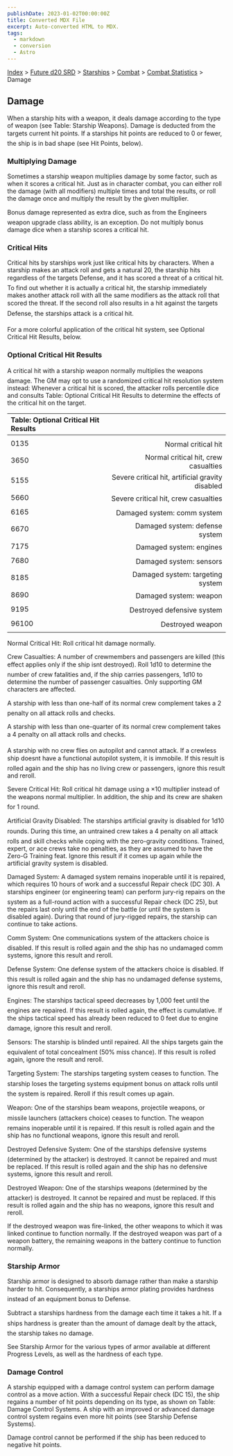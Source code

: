 ```yaml
---
publishDate: 2023-01-02T00:00:00Z
title: Converted MDX File
excerpt: Auto-converted HTML to MDX.
tags:
  - markdown
  - conversion
  - Astro
---
```


[Index](-index) > [Future d20 SRD](future-d20-srd-index) > [Starships](future-d20-srd-starships-index) > [Combat](future-d20-srd-starships-combat-index) > [Combat Statistics](future-d20-srd-starships-combat-combat-statistics-index) > Damage

## Damage

When a starship hits with a weapon, it deals damage according to the type of weapon (see Table: Starship Weapons). Damage is deducted from the targets current hit points. If a starships hit points are reduced to 0 or fewer, the ship is in bad shape (see Hit Points, below).

### Multiplying Damage

Sometimes a starship weapon multiplies damage by some factor, such as when it scores a critical hit. Just as in character combat, you can either roll the damage (with all modifiers) multiple times and total the results, or roll the damage once and multiply the result by the given multiplier.

Bonus damage represented as extra dice, such as from the Engineers weapon upgrade class ability, is an exception. Do not multiply bonus damage dice when a starship scores a critical hit.

### Critical Hits

Critical hits by starships work just like critical hits by characters. When a starship makes an attack roll and gets a natural 20, the starship hits regardless of the targets Defense, and it has scored a threat of a critical hit. To find out whether it is actually a critical hit, the starship immediately makes another attack roll with all the same modifiers as the attack roll that scored the threat. If the second roll also results in a hit against the targets Defense, the starships attack is a critical hit.

For a more colorful application of the critical hit system, see Optional Critical Hit Results, below.

### Optional Critical Hit Results

A critical hit with a starship weapon normally multiplies the weapons damage. The GM may opt to use a randomized critical hit resolution system instead: Whenever a critical hit is scored, the attacker rolls percentile dice and consults Table: Optional Critical Hit Results to determine the effects of the critical hit on the target.

| Table: Optional Critical Hit Results |                                                  |
| :----------------------------------- | -----------------------------------------------: |
|                                      |                                                  |
| 0135                                 |                              Normal critical hit |
| 3650                                 |             Normal critical hit, crew casualties |
| 5155                                 | Severe critical hit, artificial gravity disabled |
| 5660                                 |             Severe critical hit, crew casualties |
| 6165                                 |                      Damaged system: comm system |
| 6670                                 |                   Damaged system: defense system |
| 7175                                 |                          Damaged system: engines |
| 7680                                 |                          Damaged system: sensors |
| 8185                                 |                 Damaged system: targeting system |
| 8690                                 |                           Damaged system: weapon |
| 9195                                 |                       Destroyed defensive system |
| 96100                                |                                 Destroyed weapon |

Normal Critical Hit: Roll critical hit damage normally.

Crew Casualties: A number of crewmembers and passengers are killed (this effect applies only if the ship isnt destroyed). Roll 1d10 to determine the number of crew fatalities and, if the ship carries passengers, 1d10 to determine the number of passenger casualties. Only supporting GM characters are affected.

A starship with less than one-half of its normal crew complement takes a 2 penalty on all attack rolls and checks.

A starship with less than one-quarter of its normal crew complement takes a 4 penalty on all attack rolls and checks.

A starship with no crew flies on autopilot and cannot attack. If a crewless ship doesnt have a functional autopilot system, it is immobile. If this result is rolled again and the ship has no living crew or passengers, ignore this result and reroll.

Severe Critical Hit: Roll critical hit damage using a ×10 multiplier instead of the weapons normal multiplier. In addition, the ship and its crew are shaken for 1 round.

Artificial Gravity Disabled: The starships artificial gravity is disabled for 1d10 rounds. During this time, an untrained crew takes a 4 penalty on all attack rolls and skill checks while coping with the zero-gravity conditions. Trained, expert, or ace crews take no penalties, as they are assumed to have the Zero-G Training feat. Ignore this result if it comes up again while the artificial gravity system is disabled.

Damaged System: A damaged system remains inoperable until it is repaired, which requires 10 hours of work and a successful Repair check (DC 30). A starships engineer (or engineering team) can perform jury-rig repairs on the system as a full-round action with a successful Repair check (DC 25), but the repairs last only until the end of the battle (or until the system is disabled again). During that round of jury-rigged repairs, the starship can continue to take actions.

Comm System: One communications system of the attackers choice is disabled. If this result is rolled again and the ship has no undamaged comm systems, ignore this result and reroll.

Defense System: One defense system of the attackers choice is disabled. If this result is rolled again and the ship has no undamaged defense systems, ignore this result and reroll.

Engines: The starships tactical speed decreases by 1,000 feet until the engines are repaired. If this result is rolled again, the effect is cumulative. If the ships tactical speed has already been reduced to 0 feet due to engine damage, ignore this result and reroll.

Sensors: The starship is blinded until repaired. All the ships targets gain the equivalent of total concealment (50% miss chance). If this result is rolled again, ignore the result and reroll.

Targeting System: The starships targeting system ceases to function. The starship loses the targeting systems equipment bonus on attack rolls until the system is repaired. Reroll if this result comes up again.

Weapon: One of the starships beam weapons, projectile weapons, or missile launchers (attackers choice) ceases to function. The weapon remains inoperable until it is repaired. If this result is rolled again and the ship has no functional weapons, ignore this result and reroll.

Destroyed Defensive System: One of the starships defensive systems (determined by the attacker) is destroyed. It cannot be repaired and must be replaced. If this result is rolled again and the ship has no defensive systems, ignore this result and reroll.

Destroyed Weapon: One of the starships weapons (determined by the attacker) is destroyed. It cannot be repaired and must be replaced. If this result is rolled again and the ship has no weapons, ignore this result and reroll.

If the destroyed weapon was fire-linked, the other weapons to which it was linked continue to function normally. If the destroyed weapon was part of a weapon battery, the remaining weapons in the battery continue to function normally.

### Starship Armor

Starship armor is designed to absorb damage rather than make a starship harder to hit. Consequently, a starships armor plating provides hardness instead of an equipment bonus to Defense.

Subtract a starships hardness from the damage each time it takes a hit. If a ships hardness is greater than the amount of damage dealt by the attack, the starship takes no damage.

See Starship Armor for the various types of armor available at different Progress Levels, as well as the hardness of each type.

### Damage Control

A starship equipped with a damage control system can perform damage control as a move action. With a successful Repair check (DC 15), the ship regains a number of hit points depending on its type, as shown on Table: Damage Control Systems. A ship with an improved or advanced damage control system regains even more hit points (see Starship Defense Systems).

Damage control cannot be performed if the ship has been reduced to negative hit points.
